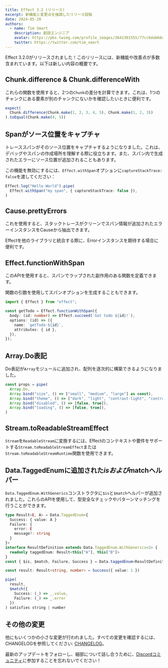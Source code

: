 ```yaml
---
title: Effect 3.2 (リリース)
excerpt: 新機能と変更点を強調したリリース投稿
date: 2024-05-20
authors:
  - name: Tim Smart
    description: 創設エンジニア
    avatar: https://pbs.twimg.com/profile_images/3642301555/77cc6dab66dc94fdd77e503fd6d1c1cf_400x400.jpeg
    twitter: https://twitter.com/tim_smart
---
```


Effect 3.2.0がリリースされました！このリリースには、新機能や改善点が多数含まれています。以下は新しい内容の概要です。

## Chunk.difference & Chunk.differenceWith

これらの関数を使用すると、2つの`Chunk`の差分を計算できます。これは、1つのチャンクにある要素が別のチャンクにないかを確認したいときに便利です。

```ts
expect(
  Chunk.difference(Chunk.make(1, 2, 3, 4, 5), Chunk.make(1, 2, 3))
).toEqual(Chunk.make(4, 5))
```

## Spanがソース位置をキャプチャ

トレーススパンがそのソース位置をキャプチャするようになりました。これは、デバッグやスパンの作成場所を理解する際に役立ちます。また、スパン内で生成されたエラーにソース位置が追加されることもあります。

この機能を無効にするには、`Effect.withSpan`オプションに`captureStackTrace: false`を渡してください：

```ts
Effect.log("Hello World").pipe(
  Effect.withSpan("my span", { captureStackTrace: false }),
)
```

## Cause.prettyErrors

これを使用すると、スタックトレースがクリーンでスパン情報が追加されたエラーインスタンスをCauseから抽出できます。

Effectを他のライブラリと統合する際に、Errorインスタンスを期待する場合に便利です。

## Effect.functionWithSpan

このAPIを使用すると、スパンでラップされた副作用のある関数を定義できます。

関数の引数を使用してスパンオプションを生成することもできます。

```ts
import { Effect } from "effect";

const getTodo = Effect.functionWithSpan({
  body: (id: number) => Effect.succeed(`Got todo ${id}!`),
  options: (id) => ({
    name: `getTodo-${id}`,
    attributes: { id },
  }),
});
```

## Array.Do表記

Do表記が`Array`モジュールに追加され、配列を逐次的に構築できるようになりました。

```ts
const props = pipe(
  Array.Do,
  Array.bind("size", () => ["small", "medium", "large"] as const),
  Array.bind("theme", () => ["dark", "light", "contrast-light", "contrast-dark"] as const),
  Array.bind("disabled", () => [false, true]),
  Array.bind("loading", () => [false, true]),
)
```

## Stream.toReadableStreamEffect

`Stream`を`ReadableStream`に変換するには、Effectのコンテキストや要件をサポートする`Stream.toReadableStreamEffect`または`Stream.toReadableStreamRuntime`関数を使用できます。

## Data.TaggedEnumに追加された$isおよび$matchヘルパー

`Data.TaggedEnum.WithGenerics`コンストラクタに`$is`と`$match`ヘルパーが追加されました。これらのAPIを使用して、型安全なチェックやパターンマッチングを行うことができます。

```ts
type Result<E, A> = Data.TaggedEnum<{
  Success: { value: A }
  Failure: {
    error: E
    message?: string
  }
}>
interface ResultDefinition extends Data.TaggedEnum.WithGenerics<2> {
  readonly taggedEnum: Result<this["A"], this["B"]>
}
const { $is, $match, Failure, Success } = Data.taggedEnum<ResultDefinition>()

const result: Result<string, number> = Success({ value: 1 })

pipe(
  result,
  $match({
    Success: (_) => _.value,
    Failure: (_) => _.error
  })
) satisfies string | number
```

## その他の変更

他にもいくつかの小さな変更が行われました。すべての変更を確認するには、CHANGELOGを参照してください: [CHANGELOG](https://github.com/Effect-TS/effect/blob/main/packages/effect/CHANGELOG.md)。

最新のアップデートをフォローし、細部について話し合うために、[Discordコミュニティ](https://discord.gg/effect-ts)に参加することを忘れないでください！